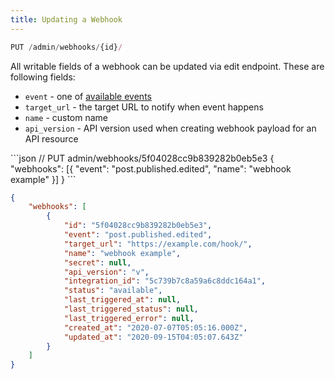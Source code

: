 ```yaml
---
title: Updating a Webhook
---
```


```js
PUT /admin/webhooks/{id}/
```

All writable fields of a webhook can be updated via edit endpoint. These are following fields:

* `event` - one of [available events](/webhooks/#available-events)
* `target_url` - the target URL to notify when event happens
* `name` - custom name
* `api_version` - API version used when creating webhook payload for an API resource
<RequestExample>
```json
// PUT admin/webhooks/5f04028cc9b839282b0eb5e3
{
    "webhooks": [{
            "event": "post.published.edited",
            "name": "webhook example"
    }]
}
```
</RequestExample>

<ResponseExample>

```json
{
    "webhooks": [
        {
            "id": "5f04028cc9b839282b0eb5e3",
            "event": "post.published.edited",
            "target_url": "https://example.com/hook/",
            "name": "webhook example",
            "secret": null,
            "api_version": "v",
            "integration_id": "5c739b7c8a59a6c8ddc164a1",
            "status": "available",
            "last_triggered_at": null,
            "last_triggered_status": null,
            "last_triggered_error": null,
            "created_at": "2020-07-07T05:05:16.000Z",
            "updated_at": "2020-09-15T04:05:07.643Z"
        }
    ]
}
```
</ResponseExample>